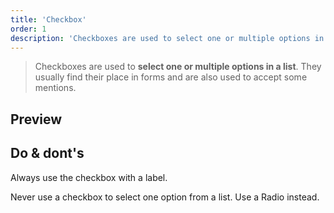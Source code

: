 ```yaml
---
title: 'Checkbox'
order: 1
description: 'Checkboxes are used to select one or multiple options in a list. They usually find their place in forms and are also used to accept some mentions'
---
```


> Checkboxes are used to **select one or multiple options in a list**. They usually find their place in forms and are also used to accept some mentions.

## Preview

<Preview path="intro" nude />

## Do & dont's

<HintItem>Always use the checkbox with a label.</HintItem>

<HintItem dont>
  Never use a checkbox to select one option from a list. Use a Radio instead.
</HintItem>
